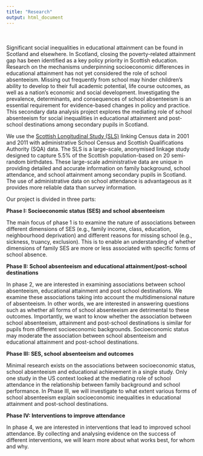 ```yaml
---
title: "Research"
output: html_document
---
```

\
\
Significant social inequalities in educational attainment can be found in Scotland and elsewhere. In Scotland, closing the poverty-related attainment gap has been identified as a key policy priority in Scottish education. Research on the mechanisms underpinning socioeconomic differences in educational attainment has not yet considered the role of school absenteeism. Missing out frequently from school may hinder children's ability to develop to their full academic potential, life course outcomes, as well as a nation’s economic and social development. Investigating the prevalence, determinants, and consequences of school absenteeism is an essential requirement for evidence-based changes in policy and practice.
This secondary data analysis project explores the mediating role of school absenteeism for social inequalities in educational attainment and post-school destinations among secondary pupils in Scotland.  

We use the [Scottish Longitudinal Study (SLS)](https://sls.lscs.ac.uk/) linking Census data in 2001 and 2011 with administrative School Census and Scottish Qualifications Authority (SQA) data. The SLS is a large-scale, anonymised linkage study designed to capture 5.5% of the Scottish population-based on 20 semi-random birthdates. These large-scale administrative data are unique in providing detailed and accurate information on family background, school attendance, and school attainment among secondary pupils in Scotland. The use of administrative data on school attendance is advantageous as it provides more reliable data than survey information.  

Our project is divided in three parts:  

**Phase I: Socioeconomic status (SES) and school absenteeism**  

The main focus of phase 1 is to examine the nature of associations between different dimensions of SES (e.g., family income, class, education, neighbourhood deprivation) and different reasons for missing school (e.g., sickness, truancy, exclusion). This is to enable an understanding of whether dimensions of family SES are more or less associated with specific forms of school absence.  

**Phase II: School absenteeism and educational attainment/post-school destinations**  

In phase 2, we are interested in examining associations between school absenteeism, educational attainment and post school destinations. We examine these associations taking into account the multidimensional nature of absenteeism. In other words, we are interested in answering questions such as whether all forms of school absenteeism are detrimental to these outcomes. Importantly, we want to know whether the association between school absenteeism, attainment and post-school destinations is similar for pupils from different socioeconomic backgrounds.  Socioeconomic status may moderate the association between school absenteeism and educational attainment and post-school destinations.  

**Phase III: SES, school absenteeism and outcomes**  

Minimal research exists on the associations between socioeconomic status, school absenteeism and educational achievement in a single study. Only one study in the US context looked at the mediating role of school attendance in the relationship between family background and school performance. In Phase III, we will investigate to what extent various forms of school absenteeism explain socioeconomic inequalities in educational attainment and post-school destinations. 

**Phase IV: Interventions to improve attendance**

In phase 4, we are interested in interventions that lead to improved school attendance. By collecting and analysing evidence on the success of different interventions, we will learn more about what works best, for whom and why. 


